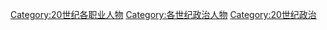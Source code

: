 [[Category:20世纪各职业人物|Category:20世纪各职业人物]]
[[Category:各世纪政治人物|Category:各世纪政治人物]]
[[Category:20世纪政治|Category:20世纪政治]]